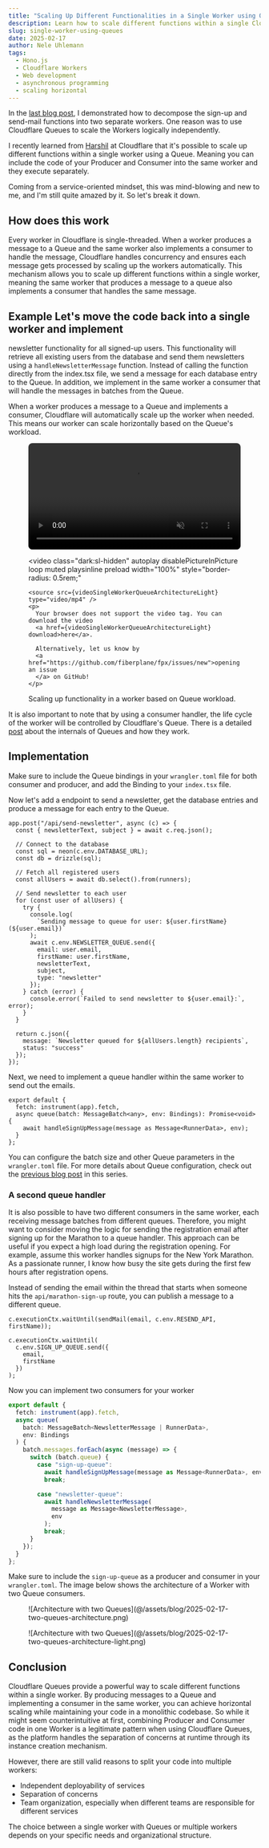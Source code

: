 ```yaml
---
title: "Scaling Up Different Functionalities in a Single Worker using Queues"
description: Learn how to scale different functions within a single Cloudflare Worker using Queues.
slug: single-worker-using-queues
date: 2025-02-17
author: Nele Uhlemann
tags:
  - Hono.js
  - Cloudflare Workers
  - Web development
  - asynchronous programming
  - scaling horizontal
---
```




In the [last blog post](https://fiberplane.com/blog/asynchronous-tasks-in-cloudflare-part2/), I demonstrated how to decompose the sign-up and send-mail functions into two separate workers.
One reason was to use Cloudflare Queues to scale the Workers logically independently.

I recently learned from [Harshil](https://x.com/harshil1712) at Cloudflare that it's possible to scale up different functions within a single worker using a Queue.
Meaning you can include the code of your Producer and Consumer into the same worker and they execute separately.

Coming from a service-oriented mindset, this was mind-blowing and new to me, and I'm still quite amazed by it. So let's break it down.

## How does this work

Every worker in Cloudflare is single-threaded.
When a worker produces a message to a Queue and the same worker also implements a consumer to handle the message, Cloudflare handles concurrency and ensures each message gets processed by scaling up the workers automatically.
This mechanism allows you to scale up different functions within a single worker, meaning the same worker that produces a message to a queue also implements a consumer that handles the same message.

<LinkCard
  title="Follow along on GitHub"
  description="Here is a repo with the code examples for this post"
  href="https://github.com/Nlea/cloudflare-handling-asynchronous-tasks-/tree/main/single-worker-queue"
  icon="external"
  target="_blank"
  rel="noopener noreferrer"
/>
## Example Let's move the code back into a single worker and implement
newsletter functionality for all signed-up users. This functionality will
retrieve all existing users from the database and send them newsletters using a
`handleNewsletterMessage` function. Instead of calling the function directly
from the index.tsx file, we send a message for each database entry to the Queue.
In addition, we implement in the same worker a consumer that will handle the
messages in batches from the Queue.

When a worker produces a message to a Queue and implements a consumer, Cloudflare will automatically scale up the worker when needed. This means our worker can scale horizontally based on the Queue's workload.

<figure>
  <video class="light:sl-hidden"
    autoplay
    disablePictureInPicture
    loop
    muted
    playsinline
    preload
    width="100%"
    style="border-radius: 0.5rem;"
  >
    <source src={videoSingleWorkerQueueArchitecture} type="video/mp4" />
    <p>
      Your browser does not support the video tag. You can download the video
      <a href={videoSingleWorkerQueueArchitecture} download>here</a>.

      Alternatively, let us know by
      <a href="https://github.com/fiberplane/fpx/issues/new">opening an issue
      </a> on GitHub!
    </p>

  </video>

  <video class="dark:sl-hidden"
    autoplay
    disablePictureInPicture
    loop
    muted
    playsinline
    preload
    width="100%"
    style="border-radius: 0.5rem;"
  >
    <source src={videoSingleWorkerQueueArchitectureLight} type="video/mp4" />
    <p>
      Your browser does not support the video tag. You can download the video
      <a href={videoSingleWorkerQueueArchitectureLight} download>here</a>.

      Alternatively, let us know by
      <a href="https://github.com/fiberplane/fpx/issues/new">opening an issue
      </a> on GitHub!
    </p>

  </video>

  <figcaption>
     Scaling up functionality in a worker based on Queue workload.
  </figcaption>
</figure>

It is also important to note that by using a consumer handler, the life cycle of the worker will be controlled by Cloudflare's Queue. There is a detailed [post](https://blog.cloudflare.com/how-we-built-cloudflare-queues/) about the internals of Queues and how they work.

## Implementation

Make sure to include the Queue bindings in your `wrangler.toml` file for both consumer and producer, and add the Binding to your `index.tsx` file.

Now let's add a endpoint to send a newsletter, get the database entries and produce a message for each entry to the Queue.

```tsx title="index.tsx"
app.post("/api/send-newsletter", async (c) => {
  const { newsletterText, subject } = await c.req.json();

  // Connect to the database
  const sql = neon(c.env.DATABASE_URL);
  const db = drizzle(sql);

  // Fetch all registered users
  const allUsers = await db.select().from(runners);

  // Send newsletter to each user
  for (const user of allUsers) {
    try {
      console.log(
        `Sending message to queue for user: ${user.firstName} (${user.email})`
      );
      await c.env.NEWSLETTER_QUEUE.send({
        email: user.email,
        firstName: user.firstName,
        newsletterText,
        subject,
        type: "newsletter"
      });
    } catch (error) {
      console.error(`Failed to send newsletter to ${user.email}:`, error);
    }
  }

  return c.json({
    message: `Newsletter queued for ${allUsers.length} recipients`,
    status: "success"
  });
});
```

Next, we need to implement a queue handler within the same worker to send out the emails.

```tsx title="index.tsx"
export default {
  fetch: instrument(app).fetch,
  async queue(batch: MessageBatch<any>, env: Bindings): Promise<void> {
    await handleSignUpMessage(message as Message<RunnerData>, env);
  }
};
```

You can configure the batch size and other Queue parameters in the `wrangler.toml` file. For more details about Queue configuration, check out the [previous blog post](/blog/2025-01-17-asynchronous-tasks-in-cloudflare-part2) in this series.

### A second queue handler

It is also possible to have two different consumers in the same worker, each receiving message batches from different queues. Therefore, you might want to consider moving the logic for sending the registration email after signing up for the Marathon to a queue handler.
This approach can be useful if you expect a high load during the registration opening. For example, assume this worker handles signups for the New York Marathon. As a passionate runner, I know how busy the site gets during the first few hours after registration opens.

Instead of sending the email within the thread that starts when someone hits the `api/marathon-sign-up` route, you can publish a message to a different queue.

```tsx title="index.tsx" del={1} ins={3-6}
c.executionCtx.waitUntil(sendMail(email, c.env.RESEND_API, firstName));

c.executionCtx.waitUntil(
  c.env.SIGN_UP_QUEUE.send({
    email,
    firstName
  })
);
```

Now you can implement two consumers for your worker

```typescript
export default {
  fetch: instrument(app).fetch,
  async queue(
    batch: MessageBatch<NewsletterMessage | RunnerData>,
    env: Bindings
  ) {
    batch.messages.forEach(async (message) => {
      switch (batch.queue) {
        case "sign-up-queue":
          await handleSignUpMessage(message as Message<RunnerData>, env);
          break;

        case "newsletter-queue":
          await handleNewsletterMessage(
            message as Message<NewsletterMessage>,
            env
          );
          break;
      }
    });
  }
};
```

Make sure to include the `sign-up-queue` as a producer and consumer in your `wrangler.toml`.
The image below shows the architecture of a Worker with two Queue consumers.

<figure class="light:sl-hidden">
  ![Architecture with two
  Queues](@/assets/blog/2025-02-17-two-queues-architecture.png)
</figure>

<figure class="dark:sl-hidden">
  ![Architecture with two
  Queues](@/assets/blog/2025-02-17-two-queues-architecture-light.png)
</figure>

## Conclusion

Cloudflare Queues provide a powerful way to scale different functions within a single worker. By producing messages to a Queue and implementing a consumer in the same worker, you can achieve horizontal scaling while maintaining your code in a monolithic codebase.
So while it might seem counterintuitive at first, combining Producer and Consumer code in one Worker is a legitimate pattern when using Cloudflare Queues, as the platform handles the separation of concerns at runtime through its instance creation mechanism.

However, there are still valid reasons to split your code into multiple workers:

- Independent deployability of services
- Separation of concerns
- Team organization, especially when different teams are responsible for different services

The choice between a single worker with Queues or multiple workers depends on your specific needs and organizational structure.
